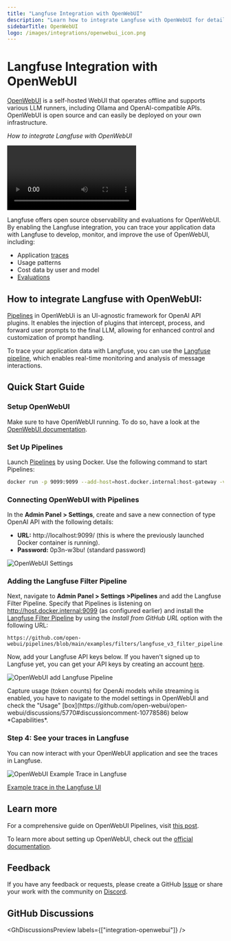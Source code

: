 ```yaml
---
title: "Langfuse Integration with OpenWebUI"
description: "Learn how to integrate Langfuse with OpenWebUI for detailed monitoring and recording of model calls. Follow our quick start guide to observe your LLM interactions in Langfuse."
sidebarTitle: OpenWebUI
logo: /images/integrations/openwebui_icon.png
---
```


# Langfuse Integration with OpenWebUI

[OpenWebUI](https://openwebui.com/) is a self-hosted WebUI that operates offline and supports various LLM runners, including Ollama and OpenAI-compatible APIs. OpenWebUI is open source and can easily be deployed on your own infrastructure.

_How to integrate Langfuse with OpenWebUI_

<Video
  videoId="e94f126ed467aa66ac16cc3ab4e29e13"
  title="OpenWebUI integration"
/>

Langfuse offers open source observability and evaluations for OpenWebUI. By enabling the Langfuse integration, you can trace your application data with Langfuse to develop, monitor, and improve the use of OpenWebUI, including:

- Application [traces](/docs/tracing)
- Usage patterns
- Cost data by user and model
- [Evaluations](/docs/scores/overview)

## How to integrate Langfuse with OpenWebUI:

[Pipelines](https://github.com/open-webui/pipelines/) in OpenWebUi is an UI-agnostic framework for OpenAI API plugins. It enables the injection of plugins that intercept, process, and forward user prompts to the final LLM, allowing for enhanced control and customization of prompt handling.

To trace your application data with Langfuse, you can use the [Langfuse pipeline](https://github.com/open-webui/pipelines/blob/039f9c54f8e9f9bcbabde02c2c853e80d25c79e4/examples/filters/langfuse_v3_filter_pipeline.py), which enables real-time monitoring and analysis of message interactions.

## Quick Start Guide

<Steps>

### Setup OpenWebUI

Make sure to have OpenWebUI running. To do so, have a look at the [OpenWebUI documentation](https://docs.openwebui.com/).

### Set Up Pipelines

Launch [Pipelines](https://github.com/open-webui/pipelines/) by using Docker. Use the following command to start Pipelines:

```bash
docker run -p 9099:9099 --add-host=host.docker.internal:host-gateway -v pipelines:/app/pipelines --name pipelines --restart always ghcr.io/open-webui/pipelines:main
```

### Connecting OpenWebUI with Pipelines

In the **Admin Panel > Settings**, create and save a new connection of type OpenAI API with the following details:

- **URL:** http://localhost:9099/ (this is where the previously launched Docker container is running).
- **Password:** 0p3n-w3bu! (standard password)

![OpenWebUI Settings](/images/docs/openwebui-setup-settings.png)

### Adding the Langfuse Filter Pipeline

Next, navigate to **Admin Panel > Settings >Pipelines** and add the Langfuse Filter Pipeline. Specify that Pipelines is listening on http://host.docker.internal:9099 (as configured earlier) and install the [Langfuse Filter Pipeline](https://github.com/open-webui/pipelines/blob/039f9c54f8e9f9bcbabde02c2c853e80d25c79e4/examples/filters/langfuse_v3_filter_pipeline.py) by using the _Install from GitHub URL_ option with the following URL:

```
https://github.com/open-webui/pipelines/blob/main/examples/filters/langfuse_v3_filter_pipeline.py
```

Now, add your Langfuse API keys below. If you haven't signed up to Langfuse yet, you can get your API keys by creating an account [here](https://cloud.langfuse.com).

![OpenWebUI add Langfuse Pipeline](/images/docs/openwebui-add-pipeline.png)


<Callout type="info">
  Capture usage (token counts) for OpenAi models while streaming is enabled, you
  have to navigate to the model settings in OpenWebUI and check the "Usage"
  [box](https://github.com/open-webui/open-webui/discussions/5770#discussioncomment-10778586)
  below *Capabilities*.
</Callout>

### Step 4: See your traces in Langfuse

You can now interact with your OpenWebUI application and see the traces in Langfuse.

![OpenWebUI Example Trace in Langfuse](/images/docs/openwebui-example-trace.png)

[Example trace in the Langfuse UI](https://cloud.langfuse.com/project/cloramnkj0002jz088vzn1ja4/traces/87275f28b45a8c0b5414ff0d9fd67d9a?timestamp=2025-08-22T11%3A15%3A19.006Z&display=details&observation=851eaa672faa7634)

</Steps>

## Learn more

For a comprehensive guide on OpenWebUI Pipelines, visit [this post](https://ikasten.io/2024/06/03/getting-started-with-openwebui-pipelines/).

To learn more about setting up OpenWebUI, check out the [official documentation](https://docs.openwebui.com/).

## Feedback

If you have any feedback or requests, please create a GitHub [Issue](/issue) or share your work with the community on [Discord](https://discord.langfuse.com/).

## GitHub Discussions


<GhDiscussionsPreview labels={["integration-openwebui"]} />
